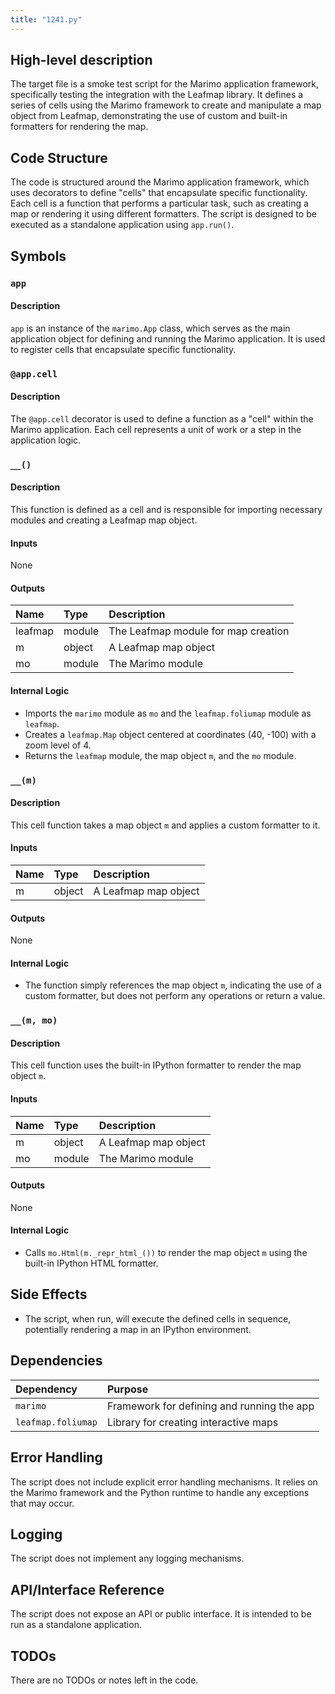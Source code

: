 ```yaml
---
title: "1241.py"
---
```


## High-level description
The target file is a smoke test script for the Marimo application framework, specifically testing the integration with the Leafmap library. It defines a series of cells using the Marimo framework to create and manipulate a map object from Leafmap, demonstrating the use of custom and built-in formatters for rendering the map.

## Code Structure
The code is structured around the Marimo application framework, which uses decorators to define "cells" that encapsulate specific functionality. Each cell is a function that performs a particular task, such as creating a map or rendering it using different formatters. The script is designed to be executed as a standalone application using `app.run()`.

## Symbols

### `app`
#### Description
`app` is an instance of the `marimo.App` class, which serves as the main application object for defining and running the Marimo application. It is used to register cells that encapsulate specific functionality.

### `@app.cell`
#### Description
The `@app.cell` decorator is used to define a function as a "cell" within the Marimo application. Each cell represents a unit of work or a step in the application logic.

### `__()`
#### Description
This function is defined as a cell and is responsible for importing necessary modules and creating a Leafmap map object.

#### Inputs
None

#### Outputs
| Name   | Type   | Description                        |
|:-------|:-------|:-----------------------------------|
| leafmap| module | The Leafmap module for map creation|
| m      | object | A Leafmap map object               |
| mo     | module | The Marimo module                  |

#### Internal Logic
- Imports the `marimo` module as `mo` and the `leafmap.foliumap` module as `leafmap`.
- Creates a `leafmap.Map` object centered at coordinates (40, -100) with a zoom level of 4.
- Returns the `leafmap` module, the map object `m`, and the `mo` module.

### `__(m)`
#### Description
This cell function takes a map object `m` and applies a custom formatter to it.

#### Inputs
| Name | Type  | Description          |
|:-----|:------|:---------------------|
| m    | object| A Leafmap map object |

#### Outputs
None

#### Internal Logic
- The function simply references the map object `m`, indicating the use of a custom formatter, but does not perform any operations or return a value.

### `__(m, mo)`
#### Description
This cell function uses the built-in IPython formatter to render the map object `m`.

#### Inputs
| Name | Type   | Description          |
|:-----|:-------|:---------------------|
| m    | object | A Leafmap map object |
| mo   | module | The Marimo module    |

#### Outputs
None

#### Internal Logic
- Calls `mo.Html(m._repr_html_())` to render the map object `m` using the built-in IPython HTML formatter.

## Side Effects
- The script, when run, will execute the defined cells in sequence, potentially rendering a map in an IPython environment.

## Dependencies
| Dependency       | Purpose                                      |
|:-----------------|:---------------------------------------------|
| `marimo`         | Framework for defining and running the app   |
| `leafmap.foliumap` | Library for creating interactive maps       |

## Error Handling
The script does not include explicit error handling mechanisms. It relies on the Marimo framework and the Python runtime to handle any exceptions that may occur.

## Logging
The script does not implement any logging mechanisms.

## API/Interface Reference
The script does not expose an API or public interface. It is intended to be run as a standalone application.

## TODOs
There are no TODOs or notes left in the code.